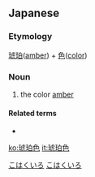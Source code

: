 ==Japanese==
{{ja-kanjitab|琥|珀|色}}

===Etymology===
[[琥珀]]([[amber]]) + [[色]]([[color]])

===Noun===
{{ja-noun|こはくいろ}}

# the color [[amber]]

====Related terms====
* {{ja-r|琥珀|こはく}}

[[Category:ja:Colors|こはくいろ]]
[[Category:ja:Yellows|こはくいろ]]

[[ko:琥珀色]]
[[it:琥珀色]]